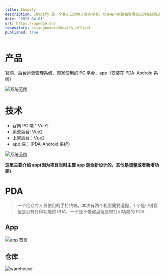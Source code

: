 ```yaml
---
title: Shopify
description: Shopify 是一个基于云的电子商务平台，允许用户创建和管理自己的在线商店。它提供了一整套工具和服务，包括网站构建、产品管理、支付处理、订单跟踪等，使用户无需具备专业的技术知识也能轻松运营一个在线商店。
date: "2023-04-01"
url: https://upedge.cn/
repository: /xiangnuans/shopify_offical
published: true
---
```


# 产品

官网、后台运营管理系统、商家使用的 PC 平台、app（安装在 PDA: Android 系统）

![系统范围](./shopify/shopify.png)

# 技术

- 官网 PC 端：Vue2
- 运营后台: Vue2
- 上架后台：Vue2
- app 端：（PDA-Android 系统）

![系统范围](./shopify/系统范围.png)

**这里主要介绍 app(因为项目当时主要 app 是全新设计的，其他是调整或者新增功能)**

# PDA

> 一个给仓库人员使用的手持终端，本次有两个机型需要适配，1 个是带键盘但是没有打印功能的 PDA，一个是不带键盘但是带打印功能的 PDA

## App

![app 首页](./shopify/home.png)

## 仓库

![warehouse](./shopify/warehouse.png)
